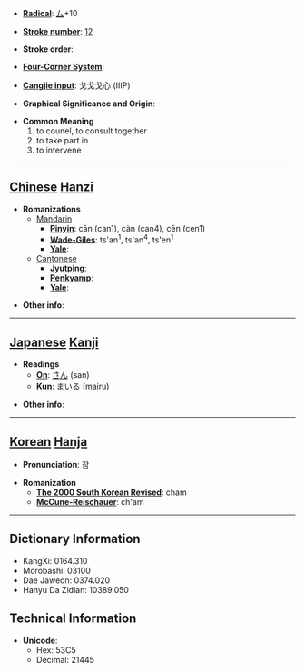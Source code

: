 * '''[[Wiktionary:Chinese radical index| Radical]]''': [[Wiktionary:Chinese radical index 厶|厶]]+10

* '''[[Wiktionary:Chinese total strokes index|Stroke number]]''': [[Wiktionary:Chinese total strokes index 12|12]]

* '''Stroke order''': 

* '''[[Wiktionary:Chinese four corner index|Four-Corner System]]''': 

* '''[[Wiktionary:Chinese Cangjie index|Cangjie input]]''': 戈戈戈心 (IIIP)

* '''Graphical Significance and Origin''': 

* '''Common Meaning'''
*#to counel, to consult together
*# to take part in
*# to intervene


----

== [[Chinese]] [[Hanzi]] ==

* '''Romanizations'''
** [[Mandarin]]
*** '''[[Pinyin]]''': cān (can1), càn (can4), cēn (cen1)
*** '''[[Wade-Giles]]''': ts'an<sup>1</sup>, ts'an<sup>4</sup>, ts'en<sup>1</sup>
*** '''[[Yale]]''': 
**[[Cantonese]]
***'''[[Jyutping]]''':
***'''[[Penkyamp]]''': 
***'''[[Yale]]''': 

* '''Other info''': 

----

== [[Japanese]] [[Kanji]] ==

* '''Readings'''
** '''[[On]]''': [[さん]] (san)
** '''[[Kun]]''': [[まいる]] (mairu)

* '''Other info''':  

----

== [[Korean]] [[Hanja]] ==

* '''Pronunciation''': 참

* '''Romanization'''
** '''[[The 2000 South Korean Revised Romanization|The 2000 South Korean Revised]]''': cham
** '''[[McCune-Reischauer]]''': ch'am

----

== Dictionary Information ==

* KangXi: 0164.310
* Morobashi: 03100
* Dae Jaweon: 0374.020
* Hanyu Da Zidian: 10389.050

== Technical Information ==

* '''Unicode''':
** Hex: 53C5
** Decimal: 21445